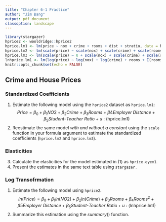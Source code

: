 ```yaml
---
title: "Chapter 6-1 Practice"
author: "Jim Bang"
output: pdf_document
classoption: landscape
---
```


```r
library(stargazer)
hprice2 <- wooldridge::hprice2
hprice.lm1 <- lm(price ~ nox + crime + rooms + dist + stratio, data = hprice2)
hprice.lm2 <- lm(scale(price) ~ scale(nox) + scale(crime) + scale(rooms) + scale(dist) + scale(stratio), data = hprice2)
hprice.lm3 <- lm(scale(price) ~ 0 + scale(nox) + scale(crime) + scale(rooms) + scale(dist) + scale(stratio), data = hprice2)
lnhprice.lm1 <- lm(log(price) ~ log(nox) + log(crime) + rooms + I(rooms^2) + log(dist) + log(stratio), data = hprice2)
knitr::opts_chunk$set(echo = FALSE)
```

## Crime and House Prices

### Standardized Coefficients

1. Estimate the following model using the `hprice2` dataset as `hprice.lm1`: 
$$Price = \beta_0 + \beta_1NO2 + \beta_2Crime + \beta_3Rooms + \beta4Employer\text{ }Distance + \beta_5Student\text{-}Teacher\text{ }Ratio + u \text{ : (hprice.lm1)}$$ 
2. Reestimate the same model *with and without a constant* using the `scale` function in your formula argument to estimate the standardized coefficients (`hprice.lm2` and `hprice.lm3`). 

### Elasticities

3. Calculate the elasticities for the model estimated in (1) as `hprice.eyex1`.
4. Present the estimates in the same text table using `stargazer.`

### Log Transofrmation

1. Estimate the following model using `hprice2`.
$$ln(Price) = \beta_0 + \beta_1ln(NO2) + \beta_2ln(Crime) + \beta_3Rooms + \beta_4Rooms^2 + \beta5Employer\text{ }Distance + \beta_5Student\text{-}Teacher\text{ }Ratio + u \text{ : (lnhprice.lm1)}$$ 
2. Summarize this estimation using the $summary()$ function. 
